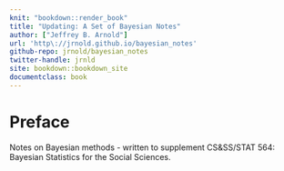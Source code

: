 ```yaml
---
knit: "bookdown::render_book"
title: "Updating: A Set of Bayesian Notes"
author: ["Jeffrey B. Arnold"]
url: 'http\://jrnold.github.io/bayesian_notes'
github-repo: jrnold/bayesian_notes
twitter-handle: jrnld
site: bookdown::bookdown_site
documentclass: book
---
```


# Preface {-}

Notes on Bayesian methods - written to supplement CS&SS/STAT 564: Bayesian Statistics for the Social Sciences.
